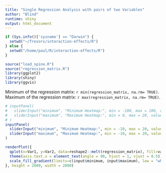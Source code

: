 ```yaml
---
title: "Single Regression Analysis with pairs of two Variables"
author: "Blind"
runtime: shiny
output: html_document
---
```

  
  <!-- Preparing Data -->
```r
if (Sys.info()['sysname'] == "Darwin") {
  setwd("~/Tresors/interaction-effects/R")
} else {
  setwd("/home/paul/R/interaction-effects/R")
}

source("load_spine.R")
source("regression_matrix.R")
library(ggplot2)
library(shiny)
library(ggvis)
```
Minimum of the regression matrix: `r min(regression_matrix, na.rm= TRUE)`.
Maximum of the regression matrix: `r max(regression_matrix, na.rm= TRUE)`.
```r

# inputPanel(
#   sliderInput("minimum", "Minimum Heatmap:", min = -100, max = 100, value = min(regression_matrix, na.rm= TRUE)),
#   sliderInput("maximum", "Maximum Heatmap:", min = 0, max = 20, value = ceiling(max(regression_matrix, na.rm= TRUE)))
# )
inputPanel(
  sliderInput("minimum", "Minimum Heatmap:", min = -10, max = 20, value = 0),
  sliderInput("maximum", "Maximum Heatmap:", min = -10, max = 20, value = 1)
)

renderPlot({
  qplot(x=Var1, y=Var2, data=reshape2::melt(regression_matrix), fill=value, geom="tile", xlab="dependent", ylab="independent") +
  theme(axis.text.x = element_text(angle = 90, hjust = 1, vjust = 0.5)) +
  scale_fill_gradient(limits=c(input$minimum, input$maximum), low = "white", high = "steelblue")
}, height = 2000, width = 2000)

```
